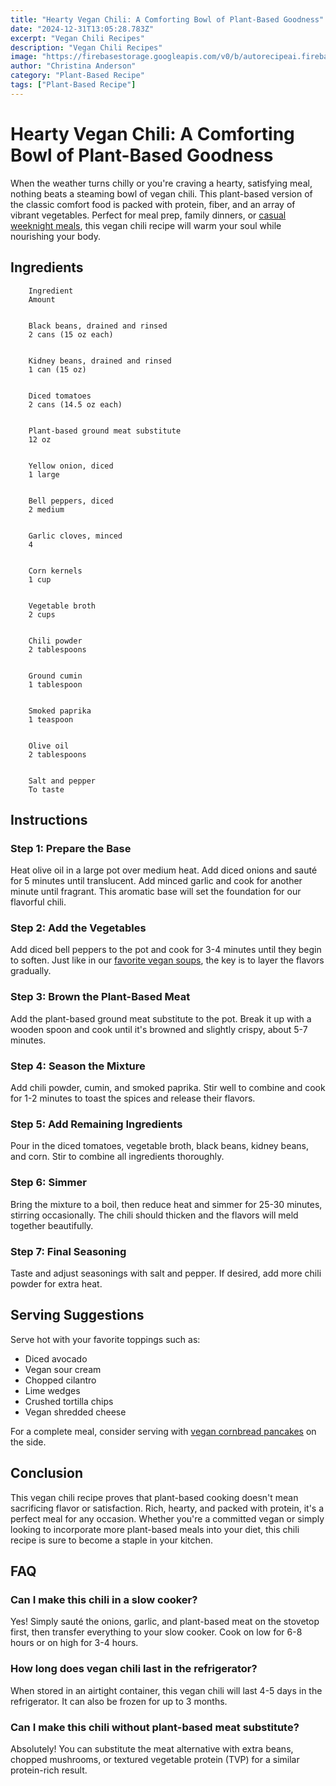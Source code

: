 ```yaml
---
title: "Hearty Vegan Chili: A Comforting Bowl of Plant-Based Goodness"
date: "2024-12-31T13:05:28.783Z"
excerpt: "Vegan Chili Recipes"
description: "Vegan Chili Recipes"
image: "https://firebasestorage.googleapis.com/v0/b/autorecipeai.firebasestorage.app/o/generated-images%2F1735650326364-bs0alc55j74.jpg?alt=media&token=2df30a3b-4690-4dff-ae69-ddcd697ebba0"
author: "Christina Anderson"
category: "Plant-Based Recipe"
tags: ["Plant-Based Recipe"]
---
```


# Hearty Vegan Chili: A Comforting Bowl of Plant-Based Goodness


When the weather turns chilly or you're craving a hearty, satisfying meal, nothing beats a steaming bowl of vegan chili. This plant-based version of the classic comfort food is packed with protein, fiber, and an array of vibrant vegetables. Perfect for meal prep, family dinners, or [casual weeknight meals](https://healtystack.com/easy-vegan-dinner-recipes/), this vegan chili recipe will warm your soul while nourishing your body.



## Ingredients





    
        Ingredient
        Amount
    
    
        Black beans, drained and rinsed
        2 cans (15 oz each)
    
    
        Kidney beans, drained and rinsed
        1 can (15 oz)
    
    
        Diced tomatoes
        2 cans (14.5 oz each)
    
    
        Plant-based ground meat substitute
        12 oz
    
    
        Yellow onion, diced
        1 large
    
    
        Bell peppers, diced
        2 medium
    
    
        Garlic cloves, minced
        4
    
    
        Corn kernels
        1 cup
    
    
        Vegetable broth
        2 cups
    
    
        Chili powder
        2 tablespoons
    
    
        Ground cumin
        1 tablespoon
    
    
        Smoked paprika
        1 teaspoon
    
    
        Olive oil
        2 tablespoons
    
    
        Salt and pepper
        To taste
    




## Instructions


### Step 1: Prepare the Base

Heat olive oil in a large pot over medium heat. Add diced onions and sauté for 5 minutes until translucent. Add minced garlic and cook for another minute until fragrant. This aromatic base will set the foundation for our flavorful chili.



### Step 2: Add the Vegetables

Add diced bell peppers to the pot and cook for 3-4 minutes until they begin to soften. Just like in our [favorite vegan soups](https://healtystack.com/vegan-soup-recipes/), the key is to layer the flavors gradually.



### Step 3: Brown the Plant-Based Meat

Add the plant-based ground meat substitute to the pot. Break it up with a wooden spoon and cook until it's browned and slightly crispy, about 5-7 minutes.



### Step 4: Season the Mixture

Add chili powder, cumin, and smoked paprika. Stir well to combine and cook for 1-2 minutes to toast the spices and release their flavors.



### Step 5: Add Remaining Ingredients

Pour in the diced tomatoes, vegetable broth, black beans, kidney beans, and corn. Stir to combine all ingredients thoroughly.



### Step 6: Simmer

Bring the mixture to a boil, then reduce heat and simmer for 25-30 minutes, stirring occasionally. The chili should thicken and the flavors will meld together beautifully.



### Step 7: Final Seasoning

Taste and adjust seasonings with salt and pepper. If desired, add more chili powder for extra heat.



## Serving Suggestions

Serve hot with your favorite toppings such as:
- Diced avocado
- Vegan sour cream
- Chopped cilantro
- Lime wedges
- Crushed tortilla chips
- Vegan shredded cheese

For a complete meal, consider serving with [vegan cornbread pancakes](https://healtystack.com/vegan-pancakes/) on the side.

## Conclusion

This vegan chili recipe proves that plant-based cooking doesn't mean sacrificing flavor or satisfaction. Rich, hearty, and packed with protein, it's a perfect meal for any occasion. Whether you're a committed vegan or simply looking to incorporate more plant-based meals into your diet, this chili recipe is sure to become a staple in your kitchen.



## FAQ


### Can I make this chili in a slow cooker?

Yes! Simply sauté the onions, garlic, and plant-based meat on the stovetop first, then transfer everything to your slow cooker. Cook on low for 6-8 hours or on high for 3-4 hours.



### How long does vegan chili last in the refrigerator?

When stored in an airtight container, this vegan chili will last 4-5 days in the refrigerator. It can also be frozen for up to 3 months.



### Can I make this chili without plant-based meat substitute?

Absolutely! You can substitute the meat alternative with extra beans, chopped mushrooms, or textured vegetable protein (TVP) for a similar protein-rich result.

